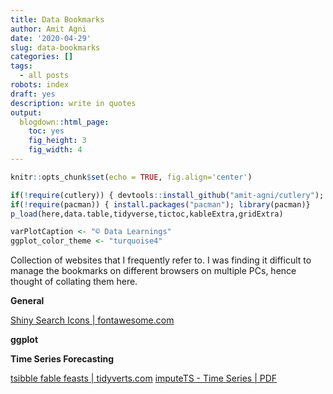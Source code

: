 ```yaml
---
title: Data Bookmarks
author: Amit Agni
date: '2020-04-29'
slug: data-bookmarks
categories: []
tags:
  - all posts
robots: index
draft: yes
description: write in quotes
output:
  blogdown::html_page:
    toc: yes
    fig_height: 3
    fig_width: 4
---
```


```r
knitr::opts_chunk$set(echo = TRUE, fig.align='center')

if(!require(cutlery)) { devtools::install_github("amit-agni/cutlery"); library(cutlery)}
if(!require(pacman)) { install.packages("pacman"); library(pacman)}
p_load(here,data.table,tidyverse,tictoc,kableExtra,gridExtra)

varPlotCaption <- "© Data Learnings"
ggplot_color_theme <- "turquoise4"
```

Collection of websites that I frequently refer to. I was finding it difficult to manage the bookmarks on different browsers on multiple PCs, hence thought of collating them here.

<div class = "row">
  
<div class = "col-md-6">

**General**

[Shiny Search Icons | fontawesome.com](https://fontawesome.com/start)


</div>
<div class = "col-md-6">
**ggplot**



</div>
  
</div>

<div class = "row">

<div class = "col-md-6">
**Time Series Forecasting**

[tsibble fable feasts | tidyverts.com](https://tidyverts.org/)
[imputeTS - Time Series | PDF](https://cran.r-project.org/web/packages/imputeTS/imputeTS.pdf)
</div>
</div>
